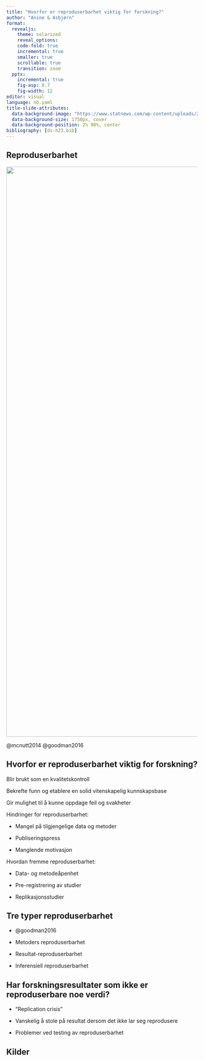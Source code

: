 ```yaml
---
title: "Hvorfor er reproduserbarhet viktig for forskning?"
author: "Anine & Asbjørn"
format: 
  revealjs:
    theme: solarized
    reveal_options:
    code-fold: true
    incremental: true
    smaller: true
    scrollable: true
    transition: zoom
  pptx: 
    incremental: true
    fig-asp: 0.7
    fig-width: 12
editor: visual
language: nb.yaml
title-slide-attributes: 
  data-background-image: "https://www.statnews.com/wp-content/uploads/2016/06/Reproducibility_AP106041067.jpg"
  data-background-size: 1750px, cover
  data-background-position: 2% 98%, center
bibliography: [ds-h23.bib]
---
```


## Reproduserbarhet

![](images/reproducibility.jpg){fig-align="left" width="1500"}

@mcnutt2014 @goodman2016

## Hvorfor er reproduserbarhet viktig for forskning?

Blir brukt som en kvalitetskontroll

Bekrefte funn og etablere en solid vitenskapelig kunnskapsbase

Gir mulighet til å kunne oppdage feil og svakheter

Hindringer for reproduserbarhet:

-   Mangel på tilgjengelige data og metoder

-   Publiseringspress

-   Manglende motivasjon

Hvordan fremme reproduserbarhet:

-   Data- og metodeåpenhet

-   Pre-registrering av studier

-   Replikasjonsstudier

## Tre typer reproduserbarhet

-   @goodman2016

-   Metoders reproduserbarhet

-   Resultat-reproduserbarhet

-   Inferensiell reproduserbarhet

## Har forskningsresultater som ikke er reproduserbare noe verdi?

-   "Replication crisis"

-   Vanskelig å stole på resultat dersom det ikke lar seg reprodusere

-   Problemer ved testing av reproduserbarhet

## Kilder
